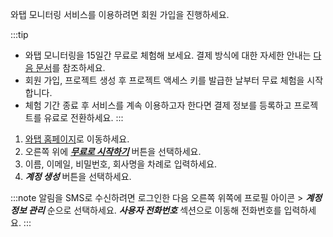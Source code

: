 와탭 모니터링 서비스를 이용하려면 회원 가입을 진행하세요.

:::tip
* 와탭 모니터링을 15일간 무료로 체험해 보세요. 결제 방식에 대한 자세한 안내는 [다음 문서](billing)를 참조하세요. 
* 회원 가입, 프로젝트 생성 후 프로젝트 액세스 키를 발급한 날부터 무료 체험을 시작합니다.
* 체험 기간 종료 후 서비스를 계속 이용하고자 한다면 결제 정보를 등록하고 프로젝트를 유료로 전환하세요.
:::

1. [와탭 홈페이지](http://www.whatap.io/)로 이동하세요.
1. 오른쪽 위에 ***[무료로 시작하기](https://www.whatap.io/ko/signup/)*** 버튼을 선택하세요.
1. 이름, 이메일, 비밀번호, 회사명을 차례로 입력하세요.
1. ***계정 생성*** 버튼을 선택하세요.

:::note
알림을 SMS로 수신하려면 로그인한 다음 오른쪽 위쪽에 프로필 아이콘 > ***계정 정보 관리*** 순으로 선택하세요. ***사용자 전화번호*** 섹션으로 이동해 전화번호를 입력하세요.
:::